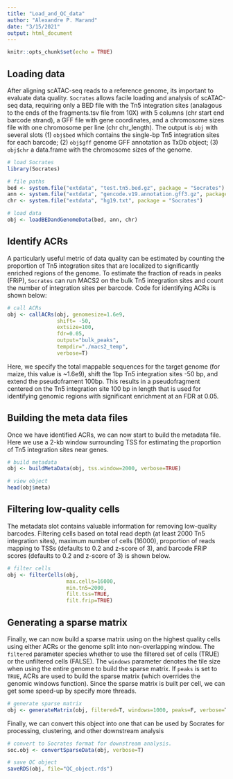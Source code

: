 ```yaml
---
title: "Load_and_QC_data"
author: "Alexandre P. Marand"
date: "3/15/2021"
output: html_document
---
```

```r
knitr::opts_chunk$set(echo = TRUE)
```

## Loading data

After aligning scATAC-seq reads to a reference genome, its important to evaluate data quality. `Socrates` allows facile loading and analysis of scATAC-seq data, requiring only a BED file with the Tn5 integration sites (analagous to the ends of the fragments.tsv file from 10X) with 5 columns (chr start end barcode strand), a GFF file with gene coordinates, and a chromosome sizes file with one chromosome per line (chr chr_length). The output is `obj` with several slots (1) `obj$bed` which contains the single-bp Tn5 integration sites for each barcode; (2) `obj$gff` genome GFF annotation as TxDb object; (3) `obj$chr` a data.frame with the chromosome sizes of the genome.

```r

# load Socrates
library(Socrates)

# file paths
bed <- system.file("extdata", "test.tn5.bed.gz", package = "Socrates")
ann <- system.file("extdata", "gencode.v19.annotation.gff3.gz", package = "Socrates")
chr <- system.file("extdata", "hg19.txt", package = "Socrates")

# load data
obj <- loadBEDandGenomeData(bed, ann, chr)

```

## Identify ACRs

A particularly useful metric of data quality can be estimated by counting the proportion of Tn5 integration sites that are localized to significantly enriched regions of the genome. To estimate the fraction of reads in peaks (FRiP), `Socrates` can run MACS2 on the bulk Tn5 integration sites and count the number of integration sites per barcode. Code for identifying ACRs is shown below:

```r

# call ACRs
obj <- callACRs(obj, genomesize=1.6e9, 
                shift= -50, 
                extsize=100,
                fdr=0.05,
                output="bulk_peaks", 
                tempdir="./macs2_temp", 
                verbose=T)

```

Here, we specify the total mappable sequences for the target genome (for maize, this value is ~1.6e9), shift the 1bp Tn5 integration sites -50 bp, and extend the pseudoframent 100bp. This results in a pseudofragment centered on the Tn5 integration site 100 bp in length that is used for identifying genomic regions with significant enrichment at an FDR at 0.05.


## Building the meta data files

Once we have identified ACRs, we can now start to build the metadata file. Here we use a 2-kb window surrounding TSS for estimating the proportion of Tn5 integration sites near genes. 

```r

# build metadata
obj <- buildMetaData(obj, tss.window=2000, verbose=TRUE)

# view object
head(obj$meta)

```


## Filtering low-quality cells

The metadata slot contains valuable information for removing low-quality barcodes. Filtering cells based on total read depth (at least 2000 Tn5 integration sites), maximum number of cells (16000), proportion of reads mapping to TSSs (defaults to 0.2 and z-score of 3), and barcode FRiP scores (defaults to 0.2 and z-score of 3) is shown below.

```r

# filter cells
obj <- filterCells(obj, 
                   max.cells=16000,
                   min.tn5=2000,
                   filt.tss=TRUE, 
                   filt.frip=TRUE)

```

## Generating a sparse matrix 

Finally, we can now build a sparse matrix using on the highest quality cells using either ACRs or the genome split into non-overlapping window. The `filtered` parameter species whether to use the filtered set of cells (TRUE) or the unfiltered cells (FALSE). The `windows` parameter denotes the tile size when using the entire genome to build the sparse matrix. If `peaks` is set to `TRUE`, ACRs are used to build the sparse matrix (which overrides the genomic windows function). Since the sparse matrix is built per cell, we can get some speed-up by specify more threads.

```r

# generate sparse matrix
obj <- generateMatrix(obj, filtered=T, windows=1000, peaks=F, verbose=T, threads=4)

```

Finally, we can convert this object into one that can be used by Socrates for processing, clustering, and other downstream analysis

```r

# convert to Socrates format for downstream analysis. 
soc.obj <- convertSparseData(obj, verbose=T)

# save QC object
saveRDS(obj, file="QC_object.rds")

```
